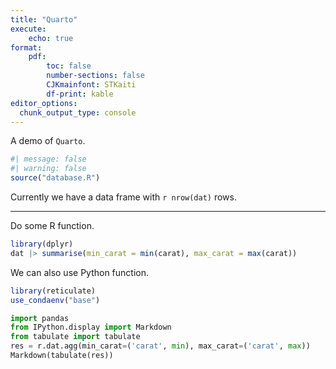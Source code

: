 ```yaml
---
title: "Quarto"
execute: 
    echo: true
format:
    pdf: 
        toc: false
        number-sections: false
        CJKmainfont: STKaiti
        df-print: kable
editor_options: 
  chunk_output_type: console
---
```


A demo of `Quarto`.

```r
#| message: false
#| warning: false
source("database.R")
```

Currently we have a data frame with `r nrow(dat)` rows.

****

Do some R function.

```r
library(dplyr)
dat |> summarise(min_carat = min(carat), max_carat = max(carat))
```

We can also use Python function.

```r
library(reticulate)
use_condaenv("base")
```

```python
import pandas 
from IPython.display import Markdown
from tabulate import tabulate
res = r.dat.agg(min_carat=('carat', min), max_carat=('carat', max))
Markdown(tabulate(res))
```
